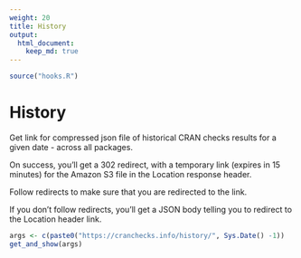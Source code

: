 ```yaml
---
weight: 20
title: History
output: 
  html_document:
    keep_md: true
---
```


```r
source("hooks.R")
```

# History

Get link for compressed json file of historical CRAN checks results for a given date - across all packages.

On success, you'll get a 302 redirect, with a temporary link (expires in 15 minutes) for the Amazon S3 file in the Location response header.

Follow redirects to make sure that you are redirected to the link.

If you don't follow redirects, you'll get a JSON body telling you to redirect to the Location header link.

```r
args <- c(paste0("https://cranchecks.info/history/", Sys.Date() -1))
get_and_show(args)
```

